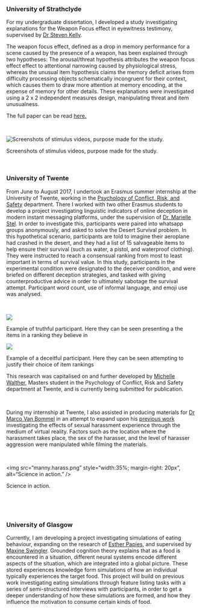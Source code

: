 




### University of Strathclyde 
<p>For my undergraduate dissertation, I developed a study investigating explanations for the Weapon Focus effect in eyewitness testimony, supervised by <a href="https://pureportal.strath.ac.uk/en/persons/stephen-kelly">Dr Steven Kelly</a>.</p>
<p>The weapon focus effect, defined as a drop in memory performance for a scene caused by the presence of a weapon, has been explained through two hypotheses: The arousal/threat hypothesis attributes the weapon focus effect effect to attentional narrowing caused by physiological stress, whereas the unusual item hypothesis claims the memory deficit arises from difficulty processing objects schematically incongruent for their context, which causes them to draw more attention at memory encoding, at the expense of memory for other details. These explanations were investigated using a 2 x 2 independent measures design, manipulating threat and item unusualness.</p>

The full paper can be read [here.](Dissertation.pdf)

&nbsp;

<div class="figure">
<img src="https://smith-r.github.io/Ryan-github/dissertation.materials.jpg" alt="Screenshots of stimulus videos, purpose made for the study." />
<p class="caption">Screenshots of stimulus videos, purpose made for the study.</p>
</div>


&nbsp;

    
### University of Twente
<p>From June to August 2017, I undertook an Erasmus summer internship at the University of Twente, working in the <a href="https://www.utwente.nl/en/bms/pcrv/">Psychology of Conflict, Risk, and Safety</a> department. There I worked with two other Erasmus students to develop a project investigating linguistic indicators of online deception in modern instant messaging platforms, under the supervision of <a href="https://people.utwente.nl/m.stel">Dr. Marielle Stel</a>. In order to investigate this, participants were paired into whatsapp groups anonymously, and asked to solve the Desert Survival problem. In this hypothetical scenario, participants are told to imagine their aeroplane had crashed in the desert, and they had a list of 15 salvageable items to help ensure their survival (such as water, a pistol, and  waterproof clothing). They were instructed to reach a consensual ranking from most to least important in terms of survival value. In this study, participants in the experimental condition were designated to the deceiver condition, and were briefed on different deception strategies, and tasked with giving counterproductive advice in order to ultimately sabotage the survival attempt. Participant word count, use of informal language, and emoji use was analysed.</p>
<div class="row">

&nbsp;

<div class="one-half">
<img src="https://smith-r.github.io/Ryan-github/truther.msg.png" id="left-image">
<p class="text-left">
Example of truthful participant. Here they can be seen presenting a the items in a ranking they believe in
    </p>
</div>
    
<div class="one-half">
<img src="https://smith-r.github.io/Ryan-github/liar.msg.jpg">
<p class="text-left">
Example of a deceitful participant. Here they can be seen attempting to justify their choice of item rankings
    </p>
</div>
    
</div>

<p>This research was capitalised on and further developed by [Michelle Walther](https://www.linkedin.com/in/michellewalther), Masters student in the Psychology of Conflict, Risk and Safety department at Twente, and is currently being submitted for publication.</p>

&nbsp;

<p>During my internship at Twente, I also assisted in producing materials for  <a href="https://nl.linkedin.com/in/marco-van-bommel-745a5b60">Dr Marco Van Bommel</a> in an attempt to expand upon his [previous work](https://essay.utwente.nl/72614/1/Huxoll_BA_BMS.pdf) investigating the effects of sexual harassment experience through the medium of virtual reality. Factors such as the location where the harassment takes place, the sex of the harasser, and the level of harasser aggression were manipulated while filming the materials.</p>

&nbsp;

<div class="figure">
<img src="manny.harass.png" style="width:35%; margin-right: 20px", alt="Science in action." />
<p class="caption">Science in action.</p>
</div>


&nbsp;

&nbsp;

### University of Glasgow 

<p>Currently, I am developing a project investigating simulations of eating behaviour, expanding on the research of <a href="https://www.gla.ac.uk/schools/psychology/staff/estherpapies/">Esther Papies</a>, and supervised by <a href="https://www.gla.ac.uk/schools/psychology/staff/maxineswingler/">Maxine Swingler</a>. Grounded cognition theory explains that as a food is encountered in a situation, different neural systems encode different aspects of the situation, which are integrated into a global picture. These stored experiences knowledge form simulations of how an individual typically experiences the target food. This project will build on previous work investigating eating simulations through feature listing tasks with a series of semi-structured interviews with participants, in order to get a deeper understanding of how these simulations are formed, and how they influence the motivation to consume certain kinds of food.</p>

    
    
